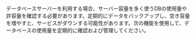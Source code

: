 データベースサーバーを利用する場合、サーバー容量を多く使うDBの使用量や許容量を確認する必要があります。定期的にデータをバックアップし、空き容量を増やすと、サービスがダウンする可能性があります。次の機能を使用して、データベースの使用量を定期的に確認および管理してください。
